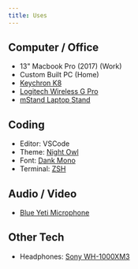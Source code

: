 ```yaml
---
title: Uses
---
```


## Computer / Office

- 13" Macbook Pro (2017) (Work)
- Custom Built PC (Home)
- [Keychron K8](https://www.keychron.com/products/keychron-k8-tenkeyless-wireless-mechanical-keyboard)
- [Logitech Wireless G Pro](https://www.logitechg.com/en-us/products/gaming-mice/pro-wireless-mouse.html)
- [mStand Laptop Stand](https://www.raindesigninc.com/mstand.html)

## Coding

- Editor: VSCode
- Theme: [Night Owl](https://github.com/sdras/night-owl-vscode-theme)
- Font: [Dank Mono](https://gumroad.com/l/dank-mono)
- Terminal: [ZSH](https://ohmyz.sh/)

## Audio / Video

- [Blue Yeti Microphone](https://www.bluemic.com/en-us/products/yeti/)

## Other Tech

- Headphones: [Sony WH-1000XM3](https://www.sony.com/electronics/headband-headphones/wh-1000xm3)
